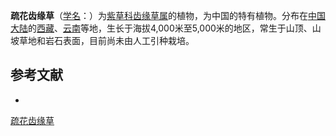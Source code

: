 {{Speciesbox
| name = 疏花齿缘草
| status = 
| status_system = 
| image =
| genus = Eritrichium
| species = laxum
| authority = Johnston
}}

'''疏花齿缘草'''（[[学名|学名]]：{{lang|la|''Eritrichium laxum''}}）为[[紫草科|紫草科]][[齿缘草属|齿缘草属]]的植物，为中国的特有植物。分布在[[中国大陆|中国大陆]]的[[西藏|西藏]]、[[云南|云南]]等地，生长于海拔4,000米至5,000米的地区，常生于山顶、山坡草地和岩石表面，目前尚未由人工引种栽培。

== 参考文献 ==
<div class="references-small">
* {{cite web| url =http://www.bioinfo.cn/db05/KmzwSpecies.php?action=view&id=1699| title =疏花齿缘草| work =《中国高等植物数据库全库》| publisher =中国科学院微生物研究所| author =昆明植物研究所| accessdate =2009-02-22| deadurl =yes| archiveurl =https://web.archive.org/web/20160305035427/http://www.bioinfo.cn/db05/KmzwSpecies.php?action=view&id=1699| archivedate =2016-03-05}}
</div>
{{Taxonbar|from=Q15225634}}

[[Category:山琉璃草属|疏花齿缘草]]


{{植物小作品}}
